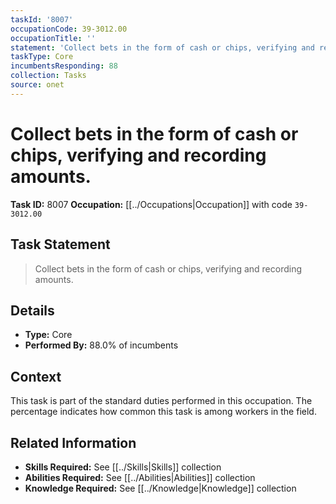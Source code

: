 ```yaml
---
taskId: '8007'
occupationCode: 39-3012.00
occupationTitle: ''
statement: 'Collect bets in the form of cash or chips, verifying and recording amounts.'
taskType: Core
incumbentsResponding: 88
collection: Tasks
source: onet
---
```

# Collect bets in the form of cash or chips, verifying and recording amounts.

**Task ID:** 8007
**Occupation:** [[../Occupations|Occupation]] with code `39-3012.00`

## Task Statement

> Collect bets in the form of cash or chips, verifying and recording amounts.

## Details

- **Type:** Core
- **Performed By:** 88.0% of incumbents

## Context

This task is part of the standard duties performed in this occupation. The percentage indicates how common this task is among workers in the field.

## Related Information

- **Skills Required:** See [[../Skills|Skills]] collection
- **Abilities Required:** See [[../Abilities|Abilities]] collection
- **Knowledge Required:** See [[../Knowledge|Knowledge]] collection
